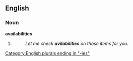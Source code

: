 ==English==

===Noun===
'''availabilities'''

# {{plural of|[[availability]]}}
#: ''Let me check '''avilabilities''' on those items for you.''

[[Category:English plurals ending in "-ies"]]